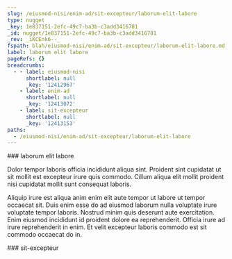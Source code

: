 ```yaml
---
slug: /eiusmod-nisi/enim-ad/sit-excepteur/laborum-elit-labore
type: nugget
_key: 1e837151-2efc-49c7-ba3b-c3add3416781
_id: nugget/1e837151-2efc-49c7-ba3b-c3add3416781
_rev: _iKCEnk6--_
fspath: blah/eiusmod-nisi/enim-ad/sit-excepteur/laborum-elit-labore.md
label: laborum elit labore
pageRefs: {}
breadcrumbs:
  - - label: eiusmod-nisi
      shortlabel: null
      _key: '12412967'
    - label: enim-ad
      shortlabel: null
      _key: '12413072'
    - label: sit-excepteur
      shortlabel: null
      _key: '12413153'
paths:
  - /eiusmod-nisi/enim-ad/sit-excepteur/laborum-elit-labore
---
```


<NuggetArea>
<Nugget slug="/eiusmod-nisi/enim-ad/sit-excepteur/laborum-elit-labore" type="nugget" _key="1e837151-2efc-49c7-ba3b-c3add3416781" _id="nugget/1e837151-2efc-49c7-ba3b-c3add3416781" _rev="_iKCEnk6--_" fspath="blah/eiusmod-nisi/enim-ad/sit-excepteur/laborum-elit-labore.md" label="laborum elit labore" paths="/eiusmod-nisi/enim-ad/sit-excepteur/laborum-elit-labore">
<NuggetBody>
### laborum elit labore

Dolor tempor laboris officia incididunt aliqua sint. Proident sint cupidatat ut sit mollit est excepteur irure quis commodo. Cillum aliqua elit mollit proident nisi cupidatat mollit sunt consequat laboris.

Aliquip irure est aliqua anim enim elit aute tempor ut labore ut tempor occaecat sit. Duis enim esse do ad eiusmod laborum nulla voluptate irure voluptate tempor laboris. Nostrud minim quis deserunt aute exercitation. Enim eiusmod incididunt id proident dolore ea reprehenderit. Officia irure ad irure reprehenderit in enim. Et velit excepteur laboris commodo est sit commodo occaecat do in.

</NuggetBody>
<Breadcrumbs>
<Crumbs>
<Crumb _key="12412967" label="eiusmod-nisi" /><Crumb _key="12413072" label="enim-ad" /><Crumb _key="12413153" label="sit-excepteur" />
</Crumbs>
</Breadcrumbs>
</Nugget>

<NuggetsInbound>
</NuggetsInbound>
<NuggetsOutbound>
</NuggetsOutbound>
</NuggetArea>
<PassagesInbound>
<Passage direction="inbound" type="passage" _key="12413153" _id="passage/12413153" _rev="_iKCEnk2--_" label="sit-excepteur" passage="sit-excepteur" fspath="blah/eiusmod-nisi/enim-ad/sit-excepteur" paths="/eiusmod-nisi/enim-ad/sit-excepteur" slug="/eiusmod-nisi/enim-ad/sit-excepteur">
<NuggetBody>
### sit-excepteur

</NuggetBody>
<Breadcrumbs>
<Crumbs>
<Crumb _key="12412967" label="eiusmod-nisi" /><Crumb _key="12413072" label="enim-ad" />
</Crumbs>
</Breadcrumbs>
</Passage>

</PassagesInbound>
<PassagesOutbound>
</PassagesOutbound>